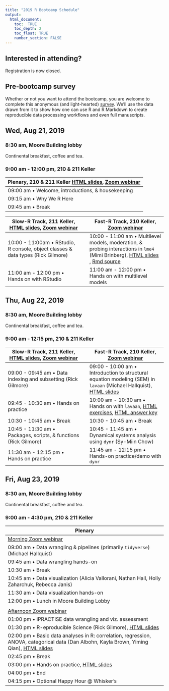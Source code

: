 ```yaml
---
title: "2019 R Bootcamp Schedule"
output:
  html_document:
    toc:  TRUE
    toc_depth: 2
    toc_float: TRUE
    number_section: FALSE
---
```


## Interested in attending?

Registration is now closed.
<!-- Please register by completing [this Google Form](https://forms.gle/y3DQ64zSxzG1VgdE7). -->
<!-- We will ask for confirmation at a later date. -->
<!-- Please note that space is limited. -->
<!-- Please don't sign-up if you you are uncertain about whether you will be able to attend. -->

## Pre-bootcamp survey

Whether or not you want to attend the bootcamp, you are welcome to complete this anonymous (and light-hearted) [survey](https://forms.gle/YyTNDDayMNRWibBy5).
We'll use the data drawn from it to show how one can use R and R Markdown to create reproducible data processing workflows and even full manuscripts.

## Wed, Aug 21, 2019 

### 8:30 am, Moore Building lobby 

Continental breakfast, coffee and tea.

### 9:00 am - 12:00 pm, 210 & 211 Keller 

| **Plenary**, 210 & 211 Keller [HTML slides](talks/bootcamp-day-1-intro.html), [Zoom webinar](https://psu.zoom.us/j/984037146) |
|-------------------------------------------------------|
| 09:00 am • Welcome, introductions, & housekeeping     |
| 09:15 am • Why We R Here                              |
| 09:45 am • Break                                      |

| **Slow-R Track**, 211 Keller, [HTML slides](talks/slow-r.html), [Zoom webinar](https://psu.zoom.us/j/985720879) |  | **Fast-R Track**, 210 Keller, [Zoom webinar](https://psu.zoom.us/j/803157230) |
|----------------------------------------------------------|-|----------------------------------------------------------|
| 10:00 - 11:00am • RStudio, R console, object classes & data types (Rick Gilmore)                |  | 10:00 - 11:00 am • Multilevel models, moderation, & probing interactions in `lme4` (Mimi Brinberg), [HTML slides](talks/RBootcamp_MLMInteractions_2019_0820_Final2.html) , [Rmd source](talks/RBootcamp_MLMInteractions_2019_0820_Final2.Rmd)  |
| 11:00 am - 12:00 pm • Hands on with RStudio |  | 11:00 am - 12:00 pm • Hands on with multilevel models |

## Thu, Aug 22, 2019 

### 8:30 am, Moore Building lobby

Continental breakfast, coffee and tea.

### 9:00 am - 12:15 pm, 210 & 211 Keller 

| **Slow-R Track**, 211 Keller, [HTML slides](talks/slow-r.html), [Zoom webinar](https://psu.zoom.us/j/367554693) |  | **Fast-R Track**, 210 Keller, [Zoom webinar](https://psu.zoom.us/j/582539667) |
|----------------------------------------------------------|-|----------------------------------------------------------|
| 09:00 - 09:45 am • Data indexing and subsetting (Rick Gilmore) |  | 09:00 - 10:00 am • Introduction to structural equation modeling (SEM) in `lavaan` (Michael Hallquist), [HTML slides](talks/lavaan_tutorial.html)               |
| 09:45 - 10:30 am • Hands on practice   | | 10:00 am - 10:30 am • Hands on with `lavaan`, [HTML exercises](talks/lavaan_exercise.html), [HTML answer key](talks/lavaan_exercise_key.html) |
| 10:30 - 10:45 am • Break                  | | 10:30 - 10:45 am • Break                 |
| 10:45 - 11:30 am • Packages, scripts, & functions (Rick Gilmore)   |  | 10:45 - 11:45 am • Dynamical systems analysis using `dynr` (Sy-Miin Chow) |
| 11:30 am - 12:15 pm • Hands on practice |  | 11:45 am - 12:15 pm • Hands-on practice/demo with `dynr` |

## Fri, Aug 23, 2019

### 8:30 am, Moore Building lobby

Continental breakfast, coffee and tea.

### 9:00 am - 4:30 pm, 210 & 211 Keller 

| Plenary                                                     |
|-------------------------------------------------------------|
| [Morning Zoom webinar](https://psu.zoom.us/j/460935266)     |
| 09:00 am • Data wrangling & pipelines (primarily `tidyverse`) (Michael Hallquist)|
| 09:45 am • Data wrangling hands-on                          |
| 10:30 am • Break                                            |
| 10:45 am • Data visualization (Alicia Vallorani, Nathan Hall, Holly Zaharchuk, Rebecca Janis)    |
| 11:30 am • Data visualization hands-on                      |
| 12:00 pm • Lunch in Moore Building Lobby                    |
|                                                             |
|  [Afternoon Zoom webinar](https://psu.zoom.us/j/819372889)  |
| 01:00 pm • iPRACTISE data wrangling and viz. assessment     |
| 01:30 pm • R-eproducible Science (Rick Gilmore), [HTML slides](talks/r-reproducible-science.html)      |
| 02:00 pm • Basic data analyses in R: correlation, regression, ANOVA, categorical data (Dan Albohn, Kayla Brown, Yiming Qian), [HTML slides](talks/data_analyses.html) |
| 02:45 pm • Break                                            |
| 03:00 pm • Hands on practice, [HTML slides](talks/data_analyses_practice.html)                                |
| 04:00 pm • End                                              |
| 04:15 pm • Optional Happy Hour @ Whisker's                  |
